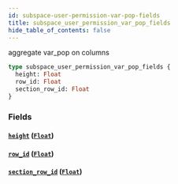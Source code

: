 ```yaml
---
id: subspace-user-permission-var-pop-fields
title: subspace_user_permission_var_pop_fields
hide_table_of_contents: false
---
```


aggregate var_pop on columns

```graphql
type subspace_user_permission_var_pop_fields {
  height: Float
  row_id: Float
  section_row_id: Float
}
```

### Fields

#### [`height`](#) ([`Float`](../scalars/float))

#### [`row_id`](#) ([`Float`](../scalars/float))

#### [`section_row_id`](#) ([`Float`](../scalars/float))

